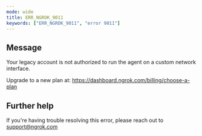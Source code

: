 ```yaml
---
mode: wide
title: ERR_NGROK_9011
keywords: ["ERR_NGROK_9011", "error 9011"]
---
```


## Message

Your legacy account is not authorized to run the agent on a custom network interface.

Upgrade to a new plan at: https://dashboard.ngrok.com/billing/choose-a-plan

## Further help

If you're having trouble resolving this error, please reach out to [support@ngrok.com](mailto:support@ngrok.com?subject=Help%20with%20ERR_NGROK_9011)
